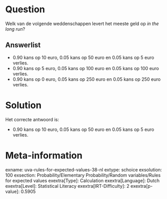 Question
========

Welk van de volgende weddenschappen levert het meeste geld op *in the
long run*?


Answerlist
----------

* 0.90 kans op 10 euro, 0.05 kans op 50 euro en 0.05 kans op 5 euro verlies.
* 0.90 kans op 5 euro, 0.05 kans op 100 euro en 0.05 kans op 100 euro verlies.
* 0.90 kans op 0 euro, 0.05 kans op 250 euro en 0.05 kans op 250 euro verlies.

Solution
========

Het correcte antwoord is: 

* 0.90 kans op 10 euro, 0.05 kans op 50 euro en 0.05 kans op 5 euro verlies.

Meta-information
================
exname: uva-rules-for-expected-values-38-nl
extype: schoice
exsolution: 100
exsection: Probability/Elementary Probability/Random variables/Rules for expected values
exextra[Type]: Calculation
exextra[Language]: Dutch
exextra[Level]: Statistical Literacy
exextra[IRT-Difficulty]: 2
exextra[p-value]: 0.5905
